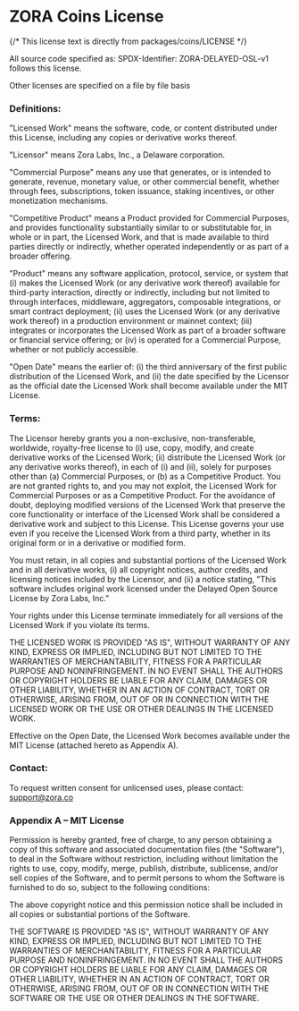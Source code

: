 # ZORA Coins License

{/* This license text is directly from packages/coins/LICENSE */}

All source code specified as: SPDX-Identifier: ZORA-DELAYED-OSL-v1
follows this license.

Other licenses are specified on a file by file basis 

### Definitions:
"Licensed Work" means the software, code, or content distributed under this License, 
including any copies or derivative works thereof.

"Licensor" means Zora Labs, Inc., a Delaware corporation.

"Commercial Purpose" means any use that generates, or is intended to generate, revenue, 
monetary value, or other commercial benefit, whether through fees, subscriptions, token 
issuance, staking incentives, or other monetization mechanisms.

"Competitive Product" means a Product provided for Commercial Purposes, and provides 
functionality substantially similar to or substitutable for, in whole or in part, the 
Licensed Work, and that is made available to third parties directly or indirectly, 
whether operated independently or as part of a broader offering.

"Product" means any software application, protocol, service, or system that (i) makes 
the Licensed Work (or any derivative work thereof) available for third-party 
interaction, directly or indirectly, including but not limited to through interfaces, 
middleware, aggregators, composable integrations, or smart contract deployment; (ii) 
uses the Licensed Work (or any derivative work thereof) in a production environment or 
mainnet context; (iii) integrates or incorporates the Licensed Work as part of a 
broader software or financial service offering; or (iv) is operated for a Commercial 
Purpose, whether or not publicly accessible.

"Open Date" means the earlier of: (i) the third anniversary of the first public 
distribution of the Licensed Work, and (ii) the date specified by the Licensor as the 
official date the Licensed Work shall become available under the MIT License.

### Terms:

The Licensor hereby grants you a non-exclusive, non-transferable, worldwide, 
royalty-free license to (i) use, copy, modify, and create derivative works of the 
Licensed Work; (ii) distribute the Licensed Work (or any derivative works thereof), in 
each of (i) and (ii), solely for purposes other than (a) Commercial Purposes, or (b) as 
a Competitive Product. You are not granted rights to, and you may not exploit, the 
Licensed Work for Commercial Purposes or as a Competitive Product. For the avoidance of 
doubt, deploying modified versions of the Licensed Work that preserve the core 
functionality or interface of the Licensed Work shall be considered a derivative work 
and subject to this License. This License governs your use even if you receive the 
Licensed Work from a third party, whether in its original form or in a derivative or 
modified form.

You must retain, in all copies and substantial portions of the Licensed Work and in all 
derivative works, (i) all copyright notices, author credits, and licensing notices 
included by the Licensor, and (ii) a notice stating, "This software includes original 
work licensed under the Delayed Open Source License by Zora Labs, Inc."

Your rights under this License terminate immediately for all versions of the Licensed 
Work if you violate its terms.

THE LICENSED WORK IS PROVIDED "AS IS", WITHOUT WARRANTY OF ANY KIND, EXPRESS OR 
IMPLIED, INCLUDING BUT NOT LIMITED TO THE WARRANTIES OF MERCHANTABILITY, FITNESS FOR 
A PARTICULAR PURPOSE AND NONINFRINGEMENT. IN NO EVENT SHALL THE AUTHORS OR COPYRIGHT 
HOLDERS BE LIABLE FOR ANY CLAIM, DAMAGES OR OTHER LIABILITY, WHETHER IN AN ACTION OF 
CONTRACT, TORT OR OTHERWISE, ARISING FROM, OUT OF OR IN CONNECTION WITH THE LICENSED 
WORK OR THE USE OR OTHER DEALINGS IN THE LICENSED WORK.

Effective on the Open Date, the Licensed Work becomes available under the MIT License 
(attached hereto as Appendix A).

### Contact:

To request written consent for unlicensed uses, please contact: support@zora.co

### Appendix A – MIT License

Permission is hereby granted, free of charge, to any person obtaining a copy of this 
software and associated documentation files (the "Software"), to deal in the Software 
without restriction, including without limitation the rights to use, copy, modify, 
merge, publish, distribute, sublicense, and/or sell copies of the Software, and to 
permit persons to whom the Software is furnished to do so, subject to the following 
conditions:

The above copyright notice and this permission notice shall be included in all copies 
or substantial portions of the Software.

THE SOFTWARE IS PROVIDED "AS IS", WITHOUT WARRANTY OF ANY KIND, EXPRESS OR IMPLIED, 
INCLUDING BUT NOT LIMITED TO THE WARRANTIES OF MERCHANTABILITY, FITNESS FOR A 
PARTICULAR PURPOSE AND NONINFRINGEMENT. IN NO EVENT SHALL THE AUTHORS OR COPYRIGHT 
HOLDERS BE LIABLE FOR ANY CLAIM, DAMAGES OR OTHER LIABILITY, WHETHER IN AN ACTION OF 
CONTRACT, TORT OR OTHERWISE, ARISING FROM, OUT OF OR IN CONNECTION WITH THE SOFTWARE 
OR THE USE OR OTHER DEALINGS IN THE SOFTWARE.

